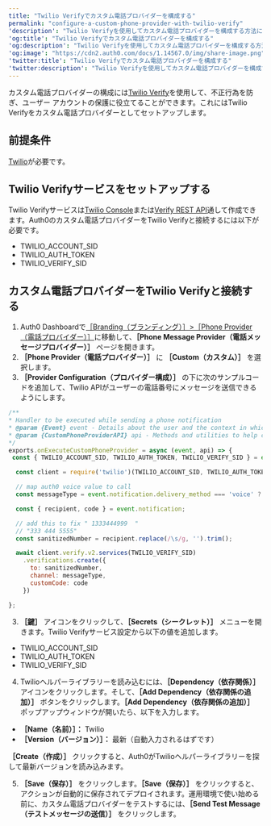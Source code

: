 ---
title: "Twilio Verifyでカスタム電話プロバイダーを構成する"
permalink: "configure-a-custom-phone-provider-with-twilio-verify"
'description': "Twilio Verifyを使用してカスタム電話プロバイダーを構成する方法について説明します。"
'og:title': "Twilio Verifyでカスタム電話プロバイダーを構成する"
'og:description': "Twilio Verifyを使用してカスタム電話プロバイダーを構成する方法について説明します。"
'og:image': "https://cdn2.auth0.com/docs/1.14567.0/img/share-image.png"
'twitter:title': "Twilio Verifyでカスタム電話プロバイダーを構成する"
'twitter:description': "Twilio Verifyを使用してカスタム電話プロバイダーを構成する方法について説明します。"
---

カスタム電話プロバイダーの構成には[Twilio Verify](https://www.twilio.com/docs/verify)を使用して、不正行為を防ぎ、ユーザー アカウントの保護に役立てることができます。これにはTwilio Verifyをカスタム電話プロバイダーとしてセットアップします。

## 前提条件

[Twilio](https://twilio.com/)が必要です。

## Twilio Verifyサービスをセットアップする

Twilio Verifyサービスは[Twilio Console](https://www.twilio.com/console/verify/services)または[Verify REST API](https://www.twilio.com/docs/verify/api/service#create-a-verification-service)通して作成できます。Auth0のカスタム電話プロバイダーをTwilio Verifyと接続するには以下が必要です。

* TWILIO_ACCOUNT_SID
* TWILIO_AUTH_TOKEN
* TWILIO_VERIFY_SID

## カスタム電話プロバイダーをTwilio Verifyと接続する

1. Auth0 Dashboardで[［Branding（ブランディング）］>［Phone Provider（電話プロバイダー）］](https://manage.auth0.com/dashboard/#/phone/templates/phone/provider)に移動して、**［Phone Message Provider（電話メッセージプロバイダー）］** ページを開きます。
2. **［Phone Provider（電話プロバイダー）］** に **［Custom（カスタム）］** を選択します。
3. **［Provider Configuration（プロバイダー構成）］** の下に次のサンプルコードを追加して、Twilio APIがユーザーの電話番号にメッセージを送信できるようにします。

```javascript lines
/**
* Handler to be executed while sending a phone notification
* @param {Event} event - Details about the user and the context in which they are logging in.
* @param {CustomPhoneProviderAPI} api - Methods and utilities to help change the behavior of sending a phone notification.
*/
exports.onExecuteCustomPhoneProvider = async (event, api) => {
 const { TWILIO_ACCOUNT_SID, TWILIO_AUTH_TOKEN, TWILIO_VERIFY_SID } = event.secrets;

  const client = require('twilio')(TWILIO_ACCOUNT_SID, TWILIO_AUTH_TOKEN);

  // map auth0 voice value to call
  const messageType = event.notification.delivery_method === 'voice' ? 'call' : 'sms';

  const { recipient, code } = event.notification;

  // add this to fix " 1333444999  "
  // "333 444 5555"
  const sanitizedNumber = recipient.replace(/\s/g, '').trim();

  await client.verify.v2.services(TWILIO_VERIFY_SID)
    .verifications.create({
      to: sanitizedNumber,
      channel: messageType,
      customCode: code
    })

};
```

3. **［鍵］** アイコンをクリックして、**［Secrets（シークレット）］** メニューを開きます。Twilio Verifyサービス設定から以下の値を追加します。

* TWILIO_ACCOUNT_SID
* TWILIO_AUTH_TOKEN
* TWILIO_VERIFY_SID

4. Twilioヘルパーライブラリーを読み込むには、**［Dependency（依存関係）］** アイコンをクリックします。そして、**［Add Dependency（依存関係の追加）］** ボタンをクリックします。**［Add Dependency（依存関係の追加）］** ポップアップウィンドウが開いたら、以下を入力します。

* **［Name（名前）］：** Twilio
* **［Version（バージョン）］：** 最新（自動入力されるはずです）

**［Create（作成）］** クリックすると、Auth0がTwilioヘルパーライブラリーを探して最新バージョンを読み込みます。

5. **［Save（保存）］** をクリックします。**［Save（保存）］** をクリックすると、アクションが自動的に保存されてデプロイされます。運用環境で使い始める前に、カスタム電話プロバイダーをテストするには、**［Send Test Message（テストメッセージの送信）］** をクリックします。
